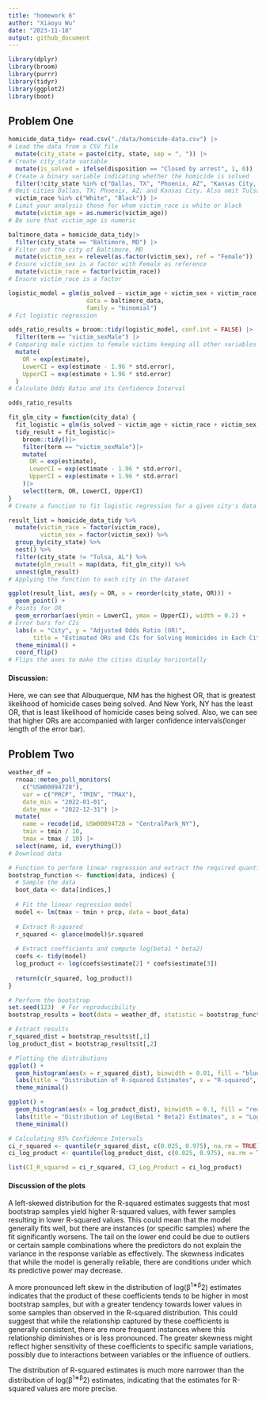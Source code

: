 ```yaml
---
title: "homework 6"
author: "Xiaoyu Wu"
date: "2023-11-18"
output: github_document
---
```


```r
library(dplyr)
library(broom)
library(purrr)
library(tidyr)
library(ggplot2)
library(boot)
```

## Problem One 

```r
homicide_data_tidy= read.csv("./data/homicide-data.csv") |> 
# Load the data from a CSV file
  mutate(city_state = paste(city, state, sep = ", ")) |> 
# Create city_state variable
  mutate(is_solved = ifelse(disposition == "Closed by arrest", 1, 0)) |> 
# Create a binary variable indicating whether the homicide is solved
  filter(!city_state %in% c("Dallas, TX", "Phoenix, AZ", "Kansas City, MO", "Tulsa, AL"),
# Omit cities Dallas, TX; Phoenix, AZ; and Kansas City. Also omit Tulsa, AL. 
  victim_race %in% c("White", "Black")) |>
# Limit your analysis those for whom victim_race is white or black
  mutate(victim_age = as.numeric(victim_age))
# Be sure that victim_age is numeric
```

```r
baltimore_data = homicide_data_tidy|>
  filter(city_state == "Baltimore, MD") |> 
# Filter out the city of Baltimore, MD
  mutate(victim_sex = relevel(as.factor(victim_sex), ref = "Female")) |> 
# Ensure victim_sex is a factor with Female as reference
  mutate(victim_race = factor(victim_race)) 
# Ensure victim_race is a factor 

logistic_model = glm(is_solved ~ victim_age + victim_sex + victim_race, 
                      data = baltimore_data, 
                      family = "binomial")
# Fit logistic regression

odds_ratio_results = broom::tidy(logistic_model, conf.int = FALSE) |> 
  filter(term == "victim_sexMale") |> 
# Comparing male victims to female victims keeping all other variables fixed
  mutate(
    OR = exp(estimate),
    LowerCI = exp(estimate - 1.96 * std.error),
    UpperCI = exp(estimate + 1.96 * std.error)
  )
# Calculate Odds Ratio and its Confidence Interval

odds_ratio_results
```

```r
fit_glm_city = function(city_data) {
  fit_logistic = glm(is_solved ~ victim_age + victim_race + victim_sex, data = city_data, family = binomial())
  tidy_result = fit_logistic|>
    broom::tidy()|>
    filter(term == "victim_sexMale")|>
    mutate(
      OR = exp(estimate),
      LowerCI = exp(estimate - 1.96 * std.error),
      UpperCI = exp(estimate + 1.96 * std.error)
    )|>
    select(term, OR, LowerCI, UpperCI)
}
# Create a function to fit logistic regression for a given city's data

result_list = homicide_data_tidy %>%
  mutate(victim_race = factor(victim_race),
         victim_sex = factor(victim_sex)) %>%
  group_by(city_state) %>%
  nest() %>%
  filter(city_state != "Tulsa, AL") %>%
  mutate(glm_result = map(data, fit_glm_city)) %>%
  unnest(glm_result)
# Applying the function to each city in the dataset
```

```r
ggplot(result_list, aes(y = OR, x = reorder(city_state, OR))) +
  geom_point() +  
# Points for OR
  geom_errorbar(aes(ymin = LowerCI, ymax = UpperCI), width = 0.2) +  
# Error bars for CIs
  labs(x = "City", y = "Adjusted Odds Ratio (OR)",
       title = "Estimated ORs and CIs for Solving Homicides in Each City") +
  theme_minimal() +
  coord_flip()   
# Flips the axes to make the cities display horizontally
```

#### Discussion: 
Here, we can see that Albuquerque, NM has the highest OR, that is greatest likelihood of homicide cases being solved. And New York, NY has the least OR, that is least likelihood of homicide cases being solved. Also, we can see that higher ORs are accompanied with larger confidence intervals(longer length of the error bar). 

## Problem Two 
```r
weather_df = 
  rnoaa::meteo_pull_monitors(
    c("USW00094728"),
    var = c("PRCP", "TMIN", "TMAX"), 
    date_min = "2022-01-01",
    date_max = "2022-12-31") |>
  mutate(
    name = recode(id, USW00094728 = "CentralPark_NY"),
    tmin = tmin / 10,
    tmax = tmax / 10) |>
  select(name, id, everything())
# Download data
```

```r
# Function to perform linear regression and extract the required quantities
bootstrap_function <- function(data, indices) {
  # Sample the data
  boot_data <- data[indices,]
  
  # Fit the linear regression model
  model <- lm(tmax ~ tmin + prcp, data = boot_data)
  
  # Extract R-squared
  r_squared <- glance(model)$r.squared
  
  # Extract coefficients and compute log(beta1 * beta2)
  coefs <- tidy(model)
  log_product <- log(coefs$estimate[2] * coefs$estimate[3])
  
  return(c(r_squared, log_product))
}

# Perform the bootstrap
set.seed(123)  # For reproducibility
bootstrap_results = boot(data = weather_df, statistic = bootstrap_function, R = 5000)

# Extract results
r_squared_dist = bootstrap_results$t[,1]
log_product_dist = bootstrap_results$t[,2]

# Plotting the distributions
ggplot() +
  geom_histogram(aes(x = r_squared_dist), binwidth = 0.01, fill = "blue", alpha = 0.7) +
  labs(title = "Distribution of R-squared Estimates", x = "R-squared", y = "Frequency") +
  theme_minimal()

ggplot() +
  geom_histogram(aes(x = log_product_dist), binwidth = 0.1, fill = "red", alpha = 0.7) +
  labs(title = "Distribution of Log(Beta1 * Beta2) Estimates", x = "Log(Beta1 * Beta2)", y = "Frequency") +
  theme_minimal()

# Calculating 95% Confidence Intervals
ci_r_squared <- quantile(r_squared_dist, c(0.025, 0.975), na.rm = TRUE)
ci_log_product <- quantile(log_product_dist, c(0.025, 0.975), na.rm = TRUE)

list(CI_R_squared = ci_r_squared, CI_Log_Product = ci_log_product)
```

#### Discussion of the plots 
A left-skewed distribution for the R-squared estimates suggests that most bootstrap samples yield higher R-squared values, with fewer samples resulting in lower R-squared values. This could mean that the model generally fits well, but there are instances (or specific samples) where the fit significantly worsens. The tail on the lower end could be due to outliers or certain sample combinations where the predictors do not explain the variance in the response variable as effectively. The skewness indicates that while the model is generally reliable, there are conditions under which its predictive power may decrease. 

A more pronounced left skew in the distribution of log(β^​1​∗β^​2​) estimates indicates that the product of these coefficients tends to be higher in most bootstrap samples, but with a greater tendency towards lower values in some samples than observed in the R-squared distribution. This could suggest that while the relationship captured by these coefficients is generally consistent, there are more frequent instances where this relationship diminishes or is less pronounced. The greater skewness might reflect higher sensitivity of these coefficients to specific sample variations, possibly due to interactions between variables or the influence of outliers.

The distribution of R-squared estimates is much more narrower than the distribution of log(β^​1​∗β^​2​) estimates, indicating that the estimates for R-squared values are more precise. 
